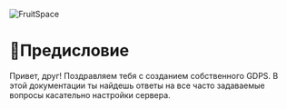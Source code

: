 
![FruitSpace](@/assets/banner.png)
# 👋Предисловие
Привет, друг! Поздравляем тебя с созданием собственного GDPS. В этой документации ты найдешь ответы на все часто задаваемые вопросы касательно настройки сервера.
